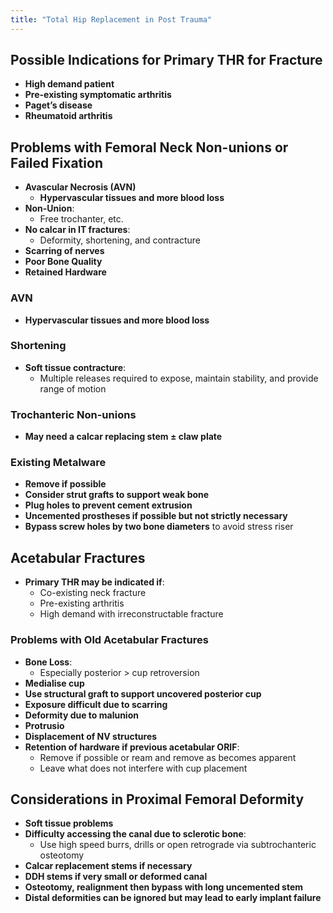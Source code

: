 ```yaml
---
title: "Total Hip Replacement in Post Trauma"
---
```


## Possible Indications for Primary THR for Fracture

-   **High demand patient**
-   **Pre-existing symptomatic arthritis**
-   **Paget’s disease**
-   **Rheumatoid arthritis**

## Problems with Femoral Neck Non-unions or Failed Fixation

-   **Avascular Necrosis (AVN)**
    -   **Hypervascular tissues and more blood loss**
-   **Non-Union**:
    -   Free trochanter, etc.
-   **No calcar in IT fractures**:
    -   Deformity, shortening, and contracture
-   **Scarring of nerves**
-   **Poor Bone Quality**
-   **Retained Hardware**

### AVN

-   **Hypervascular tissues and more blood loss**

### Shortening

-   **Soft tissue contracture**:
    -   Multiple releases required to expose, maintain stability, and provide range of motion

### Trochanteric Non-unions

-   **May need a calcar replacing stem ± claw plate**

### Existing Metalware

-   **Remove if possible**
-   **Consider strut grafts to support weak bone**
-   **Plug holes to prevent cement extrusion**
-   **Uncemented prostheses if possible but not strictly necessary**
-   **Bypass screw holes by two bone diameters** to avoid stress riser

## Acetabular Fractures

-   **Primary THR may be indicated if**:
    -   Co-existing neck fracture
    -   Pre-existing arthritis
    -   High demand with irreconstructable fracture

### Problems with Old Acetabular Fractures

-   **Bone Loss**:
    -   Especially posterior \> cup retroversion
-   **Medialise cup**
-   **Use structural graft to support uncovered posterior cup**
-   **Exposure difficult due to scarring**
-   **Deformity due to malunion**
-   **Protrusio**
-   **Displacement of NV structures**
-   **Retention of hardware if previous acetabular ORIF**:
    -   Remove if possible or ream and remove as becomes apparent
    -   Leave what does not interfere with cup placement

## Considerations in Proximal Femoral Deformity

-   **Soft tissue problems**
-   **Difficulty accessing the canal due to sclerotic bone**:
    -   Use high speed burrs, drills or open retrograde via subtrochanteric osteotomy
-   **Calcar replacement stems if necessary**
-   **DDH stems if very small or deformed canal**
-   **Osteotomy, realignment then bypass with long uncemented stem**
-   **Distal deformities can be ignored but may lead to early implant failure**

